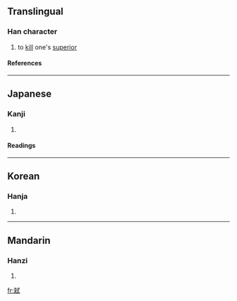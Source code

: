 {{see|弒}}

==Translingual==
===Han character===
{{Han char|rn=56|rad=弋|as=09|sn=12|four=|canj=大木戈心一 (KDIPM)}}
# to [[kill]] one's [[superior]]
====References====
{{Han ref|kx=0355.140|dkj=09680|hdz=10559.190|uh=5F11|ud=24337}}
----
==Japanese==
===Kanji===
{{ja-kanji|grade=|rs=弋09}}
# {{defn|Japanese}} 
====Readings====
{{ja-readings|on=[[し]] (shi), [[しい]] (shii)|kun=[[しいする]] (shiisuru), [[ころす]] (korosu)}}
----
==Korean==
===Hanja===
{{ko-hanja|hangeul=시|eumhun=|rv=si|mr=si|y=si}}
# {{defn|Korean}}
----
==Mandarin==
===Hanzi===
{{cmn-hanzi|tra=弒|pin=[[shì]] ([[shi4]])|wg=shih<sup>4</sup>}}
# {{defn|Mandarin}}

[[fr:弑]]